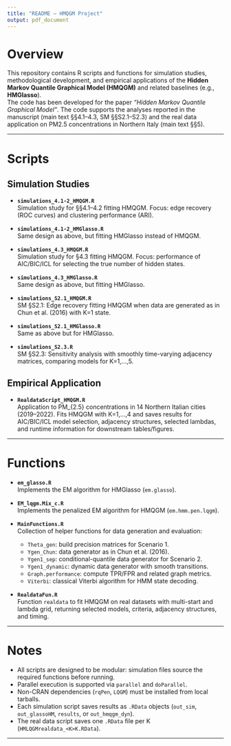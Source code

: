 ```yaml
---
title: "README – HMQGM Project"
output: pdf_document
---
```


# Overview

This repository contains R scripts and functions for simulation studies, methodological development, and empirical applications of the **Hidden Markov Quantile Graphical Model (HMQGM)** and related baselines (e.g., **HMGlasso**).  
The code has been developed for the paper *"Hidden Markov Quantile Graphical Model"*.
The code supports the analyses reported in the manuscript (main text §§4.1–4.3, SM §§S2.1–S2.3) and the real data application on PM2.5 concentrations in Northern Italy (main text §§5).

---

# Scripts

## Simulation Studies

- **`simulations_4.1-2_HMQGM.R`**  
  Simulation study for §§4.1–4.2 fitting HMQGM. Focus: edge recovery (ROC curves) and clustering performance (ARI).

- **`simulations_4.1-2_HMGlasso.R`**  
  Same design as above, but fitting HMGlasso instead of HMQGM.

- **`simulations_4.3_HMQGM.R`**  
  Simulation study for §4.3 fitting HMQGM. Focus: performance of AIC/BIC/ICL for selecting the true number of hidden states.

- **`simulations_4.3_HMGlasso.R`**  
  Same design as above, but fitting HMGlasso.

- **`simulations_S2.1_HMQGM.R`**  
  SM §S2.1: Edge recovery fitting HMQGM when data are generated as in Chun et al. (2016) with K=1 state.

- **`simulations_S2.1_HMGlasso.R`**  
  Same as above but for HMGlasso.

- **`simulations_S2.3.R`**  
  SM §S2.3: Sensitivity analysis with smoothly time-varying adjacency matrices, comparing models for K=1,…,5.

## Empirical Application

- **`RealdataScript_HMQGM.R`**  
  Application to PM_{2.5} concentrations in 14 Northern Italian cities (2019–2022). Fits HMQGM with K=1,…,4 and saves results for AIC/BIC/ICL model selection, adjacency structures, selected lambdas, and runtime information for downstream tables/figures.

---

# Functions

- **`em_glasso.R`**  
  Implements the EM algorithm for HMGlasso (`em.glasso`).

- **`EM_lqgm.Mix_c.R`**  
  Implements the penalized EM algorithm for HMQGM (`em.hmm.pen.lqgm`).

- **`MainFunctions.R`**  
  Collection of helper functions for data generation and evaluation:
  - `Theta_gen`: build precision matrices for Scenario 1.  
  - `Ygen_Chun`: data generator as in Chun et al. (2016).  
  - `Ygen1_sep`: conditional-quantile data generator for Scenario 2.  
  - `Ygen1_dynamic`: dynamic data generator with smooth transitions.  
  - `Graph.performance`: compute TPR/FPR and related graph metrics.  
  - `Viterbi`: classical Viterbi algorithm for HMM state decoding.  

- **`RealdataFun.R`**  
  Function `realdata` to fit HMQGM on real datasets with multi-start and lambda grid, returning selected models, criteria, adjacency structures, and timing.

---

# Notes

- All scripts are designed to be modular: simulation files source the required functions before running.  
- Parallel execution is supported via `parallel` and `doParallel`.  
- Non-CRAN dependencies (`rqPen`, `LQGM`) must be installed from local tarballs.  
- Each simulation script saves results as `.RData` objects (`out_sim`, `out_glassoHM`, `results`, or `out_hmqgm_dyn`).  
- The real data script saves one `.RData` file per K (`HMLQGMrealdata_<K>K.RData`).

---
